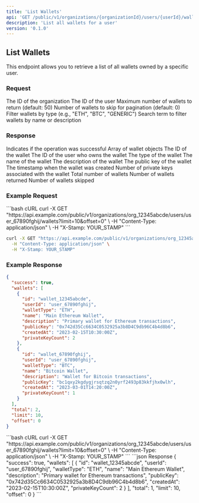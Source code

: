 ```yaml
---
title: 'List Wallets'
api: 'GET /public/v1/organizations/{organizationId}/users/{userId}/wallets'
description: 'List all wallets for a user'
version: '0.1.0'
---
```


## List Wallets

This endpoint allows you to retrieve a list of all wallets owned by a specific user.

### Request

<ParamField path="organizationId" type="string" required>
  The ID of the organization
</ParamField>

<ParamField path="userId" type="string" required>
  The ID of the user
</ParamField>

<ParamField query="limit" type="number">
  Maximum number of wallets to return (default: 50)
</ParamField>

<ParamField query="offset" type="number">
  Number of wallets to skip for pagination (default: 0)
</ParamField>

<ParamField query="walletType" type="string">
  Filter wallets by type (e.g., "ETH", "BTC", "GENERIC")
</ParamField>

<ParamField query="search" type="string">
  Search term to filter wallets by name or description
</ParamField>

### Response

<ResponseField name="success" type="boolean">
  Indicates if the operation was successful
</ResponseField>

<ResponseField name="wallets" type="array">
  Array of wallet objects
</ResponseField>

<ResponseField name="wallets[].id" type="string">
  The ID of the wallet
</ResponseField>

<ResponseField name="wallets[].userId" type="string">
  The ID of the user who owns the wallet
</ResponseField>

<ResponseField name="wallets[].walletType" type="string">
  The type of the wallet
</ResponseField>

<ResponseField name="wallets[].name" type="string">
  The name of the wallet
</ResponseField>

<ResponseField name="wallets[].description" type="string">
  The description of the wallet
</ResponseField>

<ResponseField name="wallets[].publicKey" type="string">
  The public key of the wallet
</ResponseField>

<ResponseField name="wallets[].createdAt" type="string">
  The timestamp when the wallet was created
</ResponseField>

<ResponseField name="wallets[].privateKeyCount" type="number">
  Number of private keys associated with the wallet
</ResponseField>

<ResponseField name="total" type="number">
  Total number of wallets
</ResponseField>

<ResponseField name="limit" type="number">
  Number of wallets returned
</ResponseField>

<ResponseField name="offset" type="number">
  Number of wallets skipped
</ResponseField>

### Example Request

<CodeGroup>
```bash cURL
curl -X GET "https://api.example.com/public/v1/organizations/org_12345abcde/users/user_67890fghij/wallets?limit=10&offset=0" \
  -H "Content-Type: application/json" \
  -H "X-Stamp: YOUR_STAMP"
```

```bash cURL with filter
curl -X GET "https://api.example.com/public/v1/organizations/org_12345abcde/users/user_67890fghij/wallets?walletType=ETH" \
  -H "Content-Type: application/json" \
  -H "X-Stamp: YOUR_STAMP"
```
</CodeGroup>

### Example Response

```json
{
  "success": true,
  "wallets": [
    {
      "id": "wallet_12345abcde",
      "userId": "user_67890fghij",
      "walletType": "ETH",
      "name": "Main Ethereum Wallet",
      "description": "Primary wallet for Ethereum transactions",
      "publicKey": "0x742d35Cc6634C0532925a3b8D4C9db96C4b4d8b6",
      "createdAt": "2023-02-15T10:30:00Z",
      "privateKeyCount": 2
    },
    {
      "id": "wallet_67890fghij",
      "userId": "user_67890fghij",
      "walletType": "BTC",
      "name": "Bitcoin Wallet",
      "description": "Wallet for Bitcoin transactions",
      "publicKey": "bc1qxy2kgdygjrsqtzq2n0yrf2493p83kkfjhx0wlh",
      "createdAt": "2023-03-01T14:20:00Z",
      "privateKeyCount": 1
    }
  ],
  "total": 2,
  "limit": 10,
  "offset": 0
}
```

<RequestExample>
```bash cURL
curl -X GET "https://api.example.com/public/v1/organizations/org_12345abcde/users/user_67890fghij/wallets?limit=10&offset=0" \
  -H "Content-Type: application/json" \
  -H "X-Stamp: YOUR_STAMP"
```
</RequestExample>

<ResponseExample>
```json Response
{
  "success": true,
  "wallets": [
    {
      "id": "wallet_12345abcde",
      "userId": "user_67890fghij",
      "walletType": "ETH",
      "name": "Main Ethereum Wallet",
      "description": "Primary wallet for Ethereum transactions",
      "publicKey": "0x742d35Cc6634C0532925a3b8D4C9db96C4b4d8b6",
      "createdAt": "2023-02-15T10:30:00Z",
      "privateKeyCount": 2
    }
  ],
  "total": 1,
  "limit": 10,
  "offset": 0
}
```
</ResponseExample>
